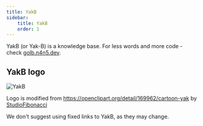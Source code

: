 ```yaml
---
title: YakB
sidebar:
    title: YakB
    order: 1
---
```


YakB (or Yak-B) is a knowledge base. For less words and more code - check [golb.n4n5.dev](https://golb.n4n5.dev).

## YakB logo

![YakB](../../../assets/logo/yakb.svg)

Logo is modified from https://openclipart.org/detail/169962/cartoon-yak by [StudioFibonacci](https://openclipart.org/artist/StudioFibonacci)


<Aside type="caution">

We don't suggest using fixed links to YakB, as they may change.

</Aside>